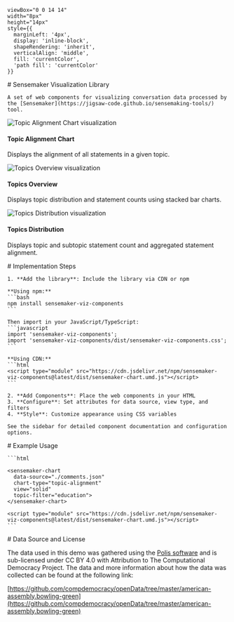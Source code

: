 

    viewBox="0 0 14 14" 
    width="8px" 
    height="14px" 
    style={{ 
      marginLeft: '4px',
      display: 'inline-block',
      shapeRendering: 'inherit',
      verticalAlign: 'middle',
      fill: 'currentColor',
      'path fill': 'currentColor'
    }}
>
  <path d="m11.1 7.35-5.5 5.5a.5.5 0 0 1-.7-.7L10.04 7 4.9 1.85a.5.5 0 1 1 .7-.7l5.5 5.5c.2.2.2.5 0 .7Z" />
</svg>

<Meta title="Using the library" />

<div className="sb-container">
  <div className='sb-section-title'>
    # Sensemaker Visualization Library

    A set of web components for visualizing conversation data processed by the [Sensemaker](https://jigsaw-code.github.io/sensemaking-tools/) tool.

  </div>

  <div className="sb-section">
    <div className="sb-section-item">
      <img
        src={TopicAlignment}
        alt="Topic Alignment Chart visualization"
      />
      <h4 className="sb-section-item-heading">Topic Alignment Chart</h4>
      <p className="sb-section-item-paragraph">Displays the alignment of all statements in a given topic.</p>
    </div>
    <div className="sb-section-item">
      <img
        src={TopicsOverview}
        alt="Topics Overview visualization"
      />
      <h4 className="sb-section-item-heading">Topics Overview</h4>
      <p className="sb-section-item-paragraph">Displays topic distribution and statement counts using stacked bar charts.</p>
    </div>
    <div className="sb-section-item">
      <img src={TopicsDistribution} alt="Topics Distribution visualization" />
      <div>
        <h4 className="sb-section-item-heading">Topics Distribution</h4>
        <p className="sb-section-item-paragraph">Displays topic and subtopic statement count and aggregated statement alignment.</p>
      </div>
    </div>
  </div>
</div>

<div className="sb-container">
  <div className='sb-section-title'>
    # Implementation Steps

    1. **Add the library**: Include the library via CDN or npm

    **Using npm:**
    ```bash
    npm install sensemaker-viz-components
    ```

    Then import in your JavaScript/TypeScript:
    ```javascript
    import 'sensemaker-viz-components';
    import 'sensemaker-viz-components/dist/sensemaker-viz-components.css';
    ```

    **Using CDN:**
    ```html
    <script type="module" src="https://cdn.jsdelivr.net/npm/sensemaker-viz-components@latest/dist/sensemaker-chart.umd.js"></script>
    ```

    2. **Add Components**: Place the web components in your HTML
    3. **Configure**: Set attributes for data source, view type, and filters
    4. **Style**: Customize appearance using CSS variables

    See the sidebar for detailed component documentation and configuration options.
  </div>
</div>

<div className="sb-container">
    <div className='sb-section-title'>
      # Example Usage
    </div>

    ```html

    <sensemaker-chart
      data-source="./comments.json"
      chart-type="topic-alignment"
      view="solid"
      topic-filter="education">
    </sensemaker-chart>

    <script type="module" src="https://cdn.jsdelivr.net/npm/sensemaker-viz-components@latest/dist/sensemaker-chart.umd.js"></script>
    ```
</div>


<div className="sb-container">
  <div className='sb-section-title'>
    # Data Source and License
  </div>

The data used in this demo was gathered using the [Polis software](https://compdemocracy.org/Polis/) and is sub-licensed under CC BY 4.0 with Attribution to The Computational Democracy Project. The data and more information about how the data was collected can be found at the following link:

[https://github.com/compdemocracy/openData/tree/master/american-assembly.bowling-green](https://github.com/compdemocracy/openData/tree/master/american-assembly.bowling-green)


</div>

<style>
  {`
  .sb-container {
    margin-bottom: 48px;
  }

  .sb-section {
    width: 100%;
    display: flex;
    flex-direction: row;
    gap: 20px;
  }

  .sb-section-item {
    flex: 1;
    display: flex;
    flex-direction: column;
  }

  .sb-section-item img {
    width: 100%;
    aspect-ratio: 4/3;
    object-fit: cover;
    border-radius: 4px;
    object-position: top left;
    border: 1px solid #E0E0E0;
  }

  .sb-section-title {
    margin-bottom: 32px;
  }

  .sb-section a:not(h1 a, h2 a, h3 a) {
    font-size: 14px;
  }

  .sb-section-item-heading {
    padding-top: 20px !important;
    padding-bottom: 5px !important;
    margin: 0 !important;
  }

  .sb-section-item-paragraph {
    margin: 0;
    padding-bottom: 10px;
  }

  .sb-chevron {
    margin-left: 5px;
  }

  .sb-features-grid {
    display: grid;
    grid-template-columns: repeat(2, 1fr);
    grid-gap: 32px 20px;
  }

  .sb-socials {
    display: grid;
    grid-template-columns: repeat(4, 1fr);
  }

  .sb-socials p {
    margin-bottom: 10px;
  }

  .sb-explore-image {
    max-height: 32px;
    align-self: flex-start;
  }

  .sb-addon {
    width: 100%;
    display: flex;
    align-items: center;
    position: relative;
    background-color: #EEF3F8;
    border-radius: 5px;
    border: 1px solid rgba(0, 0, 0, 0.05);
    background: #EEF3F8;
    height: 180px;
    margin-bottom: 48px;
    overflow: hidden;
  }

  .sb-addon-text {
    padding-left: 48px;
    max-width: 240px;
  }

  .sb-addon-text h4 {
    padding-top: 0px;
  }

  .sb-addon-img {
    position: absolute;
    left: 345px;
    top: 0;
    height: 100%;
    width: 200%;
    overflow: hidden;
  }

  .sb-addon-img img {
    width: 650px;
    transform: rotate(-15deg);
    margin-left: 40px;
    margin-top: -72px;
    box-shadow: 0 0 1px rgba(255, 255, 255, 0);
    backface-visibility: hidden;
  }

  @media screen and (max-width: 800px) {
    .sb-addon-img {
      left: 300px;
    }
  }

  @media screen and (max-width: 600px) {
    .sb-section {
      flex-direction: column;
    }

    .sb-features-grid {
      grid-template-columns: repeat(1, 1fr);
    }

    .sb-socials {
      grid-template-columns: repeat(2, 1fr);
    }

    .sb-addon {
      height: 280px;
      align-items: flex-start;
      padding-top: 32px;
      overflow: hidden;
    }

    .sb-addon-text {
      padding-left: 24px;
    }

    .sb-addon-img {
      right: 0;
      left: 0;
      top: 130px;
      bottom: 0;
      overflow: hidden;
      height: auto;
      width: 124%;
    }

    .sb-addon-img img {
      width: 1200px;
      transform: rotate(-12deg);
      margin-left: 0;
      margin-top: 48px;
      margin-bottom: -40px;
      margin-left: -24px;
    }
  }
  `}
</style>
